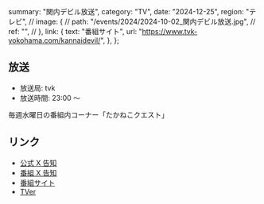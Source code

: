   summary: "関内デビル放送",
  category: "TV",
  date: "2024-12-25",
  region: "テレビ",
  // image: {
  //   path: "/events/2024/2024-10-02_関内デビル放送.jpg",
  //   ref: "",
  // },
  link: {
    text: "番組サイト",
    url: "https://www.tvk-yokohama.com/kannaidevil/",
  },
};

## 放送

- 放送局: tvk
- 放送時間: 23:00 ～

毎週水曜日の番組内コーナー「たかねこクエスト」

## リンク

- [公式 X 告知]()
- [番組 X 告知]()
- [番組サイト](https://www.tvk-yokohama.com/kannaidevil/)
- [TVer](https://tver.jp/series/srehapgls0)
